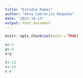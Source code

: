 ```yaml
---
title: "Estudio Ramas"
author: "Anna Cabrerizo Requena"
date: "2023-10-13"
output: html_document
---
```


```r
knitr::opts_chunk$set(echo = TRUE)
```


```r
x<-3
y<-4
x+y
```

```r
t<-13
r<-15
t-r
```

